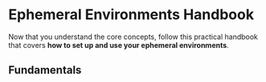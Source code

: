 
# Ephemeral Environments Handbook

Now that you understand the core concepts, follow this practical handbook that covers **how to set up and use your ephemeral environments**.

## Fundamentals

<Cards num={2}>
  <Cards.Card
    arrow
    title="How to Use Ephemeral Environments"
    href="/docs/handbook/ephemeral-environments"
  >
  </Cards.Card>
  <Cards.Card
    arrow
    title="Do's and Dont's of Ephemeral Environments"
    href="/docs/handbook/dos-and-donts"
  >
  </Cards.Card>
  <Cards.Card
    arrow
    title="Managing State: Database Seeding"
    href="/docs/handbook/managing-state/database-seeding"
  >
  </Cards.Card>
  <Cards.Card
    arrow
    title="Managing State: Volumes"
    href="/docs/handbook/managing-state/database-seeding"
  >
  </Cards.Card>
</Cards>